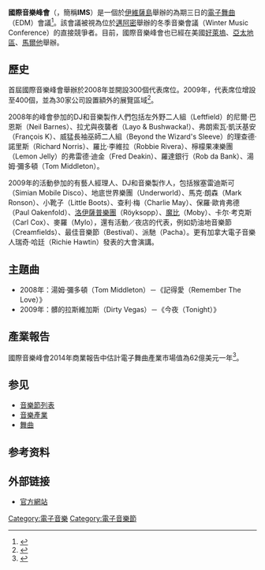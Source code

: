 {{infobox music festival |
  | music_festival_name = 國際音樂峰會
  | image = International Music Summit 2011, Ibiza.jpg
  | caption = 2011年活動的一幕
  | location = [[伊維薩島|伊維薩島]]
  | years_active= 2008年－現在
  | founders = 彼特·湯（Pete Tong）等人
  | dates = 五月（23－25日）
  | genre = [[舞曲|舞曲]]、[[電子音樂|電子音樂]]
  | website = http://www.internationalmusicsummit.com/
}}

'''國際音樂峰會'''（{{lang-en|'''International Music Summit'''}}，簡稱'''IMS'''）是一個於[[伊維薩島|伊維薩島]]舉辦的為期三日的[[電子舞曲|電子舞曲]]（EDM）會議<ref>{{Cite web |url=http://www.mixmag.net/content/international-music-summit-launches-ibiza |title=Mixmag |accessdate=2016-09-18 |archive-date=2010-06-14 |archive-url=https://web.archive.org/web/20100614231817/http://mixmag.net/content/international-music-summit-launches-ibiza |dead-url=no }}</ref>。該會議被視為位於[[邁阿密|邁阿密]]舉辦的冬季音樂會議（Winter Music Conference）的直接競爭者。目前，國際音樂峰會也已經在美國[[好萊塢|好萊塢]]、[[亞太地區|亞太地區]]、[[馬爾他|馬爾他]]舉辦。

== 歷史 ==
首屆國際音樂峰會舉辦於2008年並開設300個代表席位。2009年，代表席位增設至400個，並為30家公司設置額外的展覽區域<ref>{{Cite web |url=http://www.internationalmusicsummit.com/html/home.html |title=IMS Official Site |accessdate=2016-09-18 |archive-date=2009-04-10 |archive-url=https://web.archive.org/web/20090410152048/http://www.internationalmusicsummit.com/html/home.html |dead-url=no }}</ref>。

2008年的峰會參加的DJ和音樂製作人們包括左外野二人組（Leftfield）的尼爾·巴恩斯（Neil Barnes）、拉尤與夜襲者（Layo & Bushwacka!）、弗朗索瓦·凱沃基安（François K）、威猛長袖巫師二人組（Beyond the Wizard's Sleeve）的理查德·諾里斯（Richard Norris）、羅比·李維拉（Robbie Rivera）、檸檬果凍樂團（Lemon Jelly）的弗雷德·迪金（Fred Deakin）、羅達銀行（Rob da Bank）、湯姆·彌多頓（Tom Middleton）。

2009年的活動參加的有藝人經理人、DJ和音樂製作人，包括猴塞雷迪斯可（Simian Mobile Disco）、地底世界樂團（Underworld）、馬克·朗森（Mark Ronson）、小靴子（Little Boots）、查利·梅（Charlie May）、保羅·歐肯弗德（Paul Oakenfold）、[[Röyksopp|洛伊薩普樂團]]（Röyksopp）、[[魔比|魔比]]（Moby）、卡尔·考克斯（Carl Cox）、麥羅（Mylo），還有活動／夜店的代表，例如奶油地音樂節（Creamfields）、最佳音樂節（Bestival）、派馳（Pacha）。更有加拿大電子音樂人瑞奇·哈廷（Richie Hawtin）發表的大會演講。

== 主題曲 ==
*2008年：湯姆·彌多頓（Tom Middleton）－《記得愛（Remember The Love）》
*2009年：髒的拉斯維加斯（Dirty Vegas）－《今夜（Tonight）》

==產業報告==
國際音樂峰會2014年商業報告中估計電子舞曲產業市場值為62億美元一年<ref>{{cite web|url=http://www.internationalmusicsummit.com/img/stand_alone_files/file/original/ims-business-report-2014-vfinal-12.pdf|title=IMS Business Report 2014|year=2014|accessdate=2016-09-18|archive-date=2020-09-22|archive-url=https://web.archive.org/web/20200922195959/https://www.internationalmusicsummit.com/img/stand_alone_files/file/original/ims-business-report-2014-vfinal-12.pdf|dead-url=no}}</ref>。

==参见==
{{Commons category|國際音樂峰會}}
*[[音樂節列表|音樂節列表]]
*[[音樂產業|音樂產業]]
*[[舞曲|舞曲]]

==参考资料==
{{reflist}}

==外部链接==
* [http://www.internationalmusicsummit.com 官方網站] {{Wayback|url=http://www.internationalmusicsummit.com/ |date=20201130204246 }}

{{DEFAULTSORT:國際音樂峰會}}
[[Category:電子音樂|Category:電子音樂]]
[[Category:電子音樂節|Category:電子音樂節]]